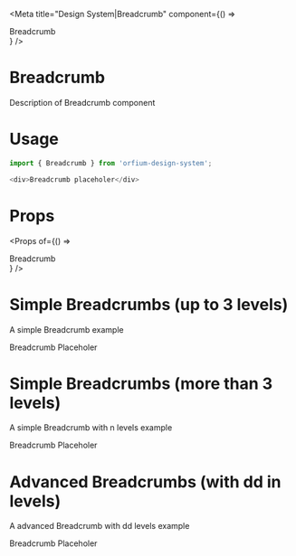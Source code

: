 
<Meta title="Design System|Breadcrumb" component={() => <div>Breadcrumb</div>} />

# Breadcrumb

Description of Breadcrumb component

# Usage

```js
import { Breadcrumb } from 'orfium-design-system';

<div>Breadcrumb placeholer</div>
```

# Props

<Props of={() => <div>Breadcrumb</div>} />


# Simple Breadcrumbs (up to 3 levels)
A simple Breadcrumb example

<Preview>
  <Story name="Simple Breadcrumbs">
    <Stack>
      <div>Breadcrumb Placeholer</div>
    </Stack>
  </Story>
</Preview>

# Simple Breadcrumbs (more than 3 levels)
A simple Breadcrumb with n levels example

<Preview>
  <Story name="Simple Breadcrumbs with options">
    <Stack>
       <div>Breadcrumb Placeholer</div>
    </Stack>
  </Story>
</Preview>

# Advanced Breadcrumbs (with dd in levels)
A advanced Breadcrumb with dd levels example

<Preview>
  <Story name="Advanced Breadcrumbs">
    <Stack>
        <div>Breadcrumb Placeholer</div>
    </Stack>
  </Story>
</Preview>